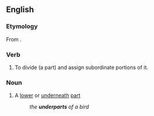 ==English==

===Etymology===
From {{prefix|under|part|lang=en}}.

===Verb===
{{en-verb}}

# {{lb|en|transitive}} To divide (a part) and assign subordinate portions of it.

===Noun===
{{en-noun}}

# A [[lower]] or [[underneath]] [[part]]
#: ''the '''underparts''' of a bird''